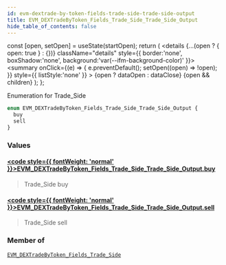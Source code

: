```yaml
---
id: evm-dextrade-by-token-fields-trade-side-trade-side-output
title: EVM_DEXTradeByToken_Fields_Trade_Side_Trade_Side_Output
hide_table_of_contents: false
---
```







  const [open, setOpen] = useState(startOpen);
  return (
    <details {...(open ? { open: true } : {})} className="details" style={{ border:'none', boxShadow:'none', background:'var(--ifm-background-color)' }}>
      <summary
        onClick={(e) => {
          e.preventDefault();
          setOpen((open) => !open);
        }}
        style={{ listStyle:'none' }}
      >
      {open ? dataOpen : dataClose}
      </summary>
      {open && children}
    </details>
  );
};








Enumeration for Trade_Side


```graphql
enum EVM_DEXTradeByToken_Fields_Trade_Side_Trade_Side_Output {
  buy
  sell
}
```




### Values

#### [<code style={{ fontWeight: 'normal' }}>EVM_DEXTradeByToken_Fields_Trade_Side_Trade_Side_Output.<b>buy</b></code>](#)  
> 
> 
> Trade_Side buy
> 

#### [<code style={{ fontWeight: 'normal' }}>EVM_DEXTradeByToken_Fields_Trade_Side_Trade_Side_Output.<b>sell</b></code>](#)  
> 
> 
> Trade_Side sell
> 



### Member of

[`EVM_DEXTradeByToken_Fields_Trade_Side`](/docs/graphql-reference/objects/evm-dextrade-by-token-fields-trade-side)  <Badge class="badge badge--secondary" text="object"/>


